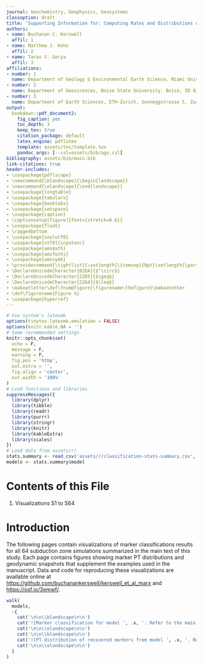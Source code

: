 ```yaml
---
journal: Geochemistry, Geophysics, Geosystems
classoption: draft
title: 'Supporting Information for: Computing Rates and Distributions of Rock Recovery in Subduction Zones'
authors:
- name: Buchanan C. Kerswell
  affil: 1
- name: Matthew J. Kohn
  affil: 2
- name: Taras V. Gerya
  affil: 3
affiliations:
- number: 1
  name: Department of Geology & Environmental Earth Science, Miami University, Oxford, OH 45056
- number: 2
  name: Department of Geosicences, Boise State University, Boise, ID 83725
- number: 3
  name: Department of Earth Sciences, ETH-Zurich, Sonneggstrasse 5, Zurich 8092, Switzerland
output:
  bookdown::pdf_document2:
    fig_caption: yes
    toc_depth: 3
    keep_tex: true
    citation_package: default
    latex_engine: pdflatex
    template: assets/tex/template.tex
    pandoc_args: [--csl=assets/bib/agu.csl]
bibliography: assets/bib/main.bib
link-citations: true
header-includes:
- \usepackage{pdflscape}
- \newcommand{\blandscape}{\begin{landscape}}
- \newcommand{\elandscape}{\end{landscape}}
- \usepackage{longtable}
- \usepackage{tabularx}
- \usepackage{booktabs}
- \usepackage{setspace}
- \usepackage{caption}
- \captionsetup[figure]{font={stretch=0.6}}
- \usepackage{float}
- \raggedbottom
- \usepackage{soulutf8}
- \usepackage[utf8]{inputenc}
- \usepackage{amsmath}
- \usepackage{amsfonts}
- \usepackage{amssymb}
- \providecommand{\tightlist}{\setlength{\itemsep}{0pt}\setlength{\parskip}{0pt}}
- \DeclareUnicodeCharacter{02DA}{$^\circ$}
- \DeclareUnicodeCharacter{2265}{$\geq$}
- \DeclareUnicodeCharacter{2264}{$\leq$}
- \makeatletter\def\fnum@figure{\figurename\thefigure}\makeatother
- \def\figurename{Figure S}
- \usepackage{hyperref}
---
```


```r
# Use system's latexmk
options(tinytex.latexmk.emulation = FALSE)
options(knitr.kable.NA = '')
# Some recommended settings
knitr::opts_chunk$set(
  echo = F,
  message = F,
  warning = F,
  fig.pos = 'htbp',
  out.extra = '',
  fig.align = 'center',
  out.width = '100%'
)
# Load functions and libraries
suppressMessages({
  library(dplyr)
  library(tibble)
  library(readr)
  library(purrr)
  library(stringr)
  library(knitr)
  library(kableExtra)
  library(scales)
})
# Load data from assets/r/
stats.summary <- read_csv('assets/r/classification-stats-summary.csv', col_types = cols())
models <- stats.summary$model
```

# Contents of this File

1. Visualizations S1 to S64

# Introduction

The following pages contain visualizations of marker classifications results for all 64 subduction zone simulations summarized in the main text of this study. Each page contains figures showing marker PT distributions and geodynamic snapshots that supplement the examples used in the manuscript. Data and code for reproducing these visualizations are available online at [https://github.com/buchanankerswell/kerswell_et_al_marx](https://github.com/buchanankerswell/kerswell_et_al_marx) and [https://osf.io/3emwf/](https://osf.io/3emwf/).

```r
walk(
  models,
  ~{
    cat('\n\n\\blandscape\n\n')
    cat('![Marker classification for model ', .x, '. Refer to the main text for explanation of panels and colors.](assets/figs/class_comp/', .x, '-class-comp.png "Marker classification for model ', .x, '")', '', sep = '')
    cat('\n\n\\elandscape\n\n')
    cat('\n\n\\blandscape\n\n')
    cat('![PT distribution of recovered markers from model ', .x, '. Refer to the main text for explanation of panels and colors. Geodynamic time steps with dark red fills indicate that the accretionary wedge toe has already collided with the high-viscosity convergence region positioned at 500 km from the left boundary. Only timeteps before the accretionary wedge collision are used for marker classification.](assets/figs/marx_comp/', .x, '-marx-comp.png "PT distribution of recovered markers from model ', .x, '")', '', sep = '')
    cat('\n\n\\elandscape\n\n')
  }
)
```
